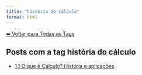 ```yaml
---
title: "história do cálculo"
format: html
---
```


[⬅ Voltar para Todas as Tags](../tags.qmd)

## Posts com a tag **história do cálculo**

- [1.1 O que é Cálculo? História e aplicações](/posts/cursos/matematica/calculo/modulo-1/1.1-introducao.html)
